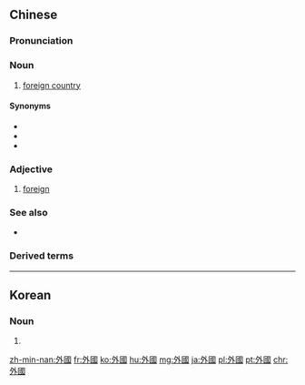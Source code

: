 ==Chinese==
{{zh-forms|s=外国}}

===Pronunciation===
{{zh-pron
|m=wàiguó
|c=ngoi6 gwok3
|h=pfs=ngoi-koet
|mn=gōa-kok
|cat=n,a
}}

===Noun===
{{zh-noun}}

# [[foreign country]]

====Synonyms====
* {{zh-l|外邦}}
* {{zh-l|異邦}}
* {{zh-l|異國}}

===Adjective===
{{zh-adj}}

# {{lb|zh|attributive}} [[foreign]]

===See also===
* {{zh-l|外語}}

===Derived terms===
{{zh-der|外國人|外國語}}

{{zh-cat|Beginning}}

----

==Korean==
{{ko-hanjatab}}

===Noun===
{{ko-noun|hangeul=외국}}

# {{hanja form of|외국|[[foreign country]]}}

[[zh-min-nan:外國]]
[[fr:外國]]
[[ko:外國]]
[[hu:外國]]
[[mg:外國]]
[[ja:外國]]
[[pl:外國]]
[[pt:外國]]
[[chr:外國]]